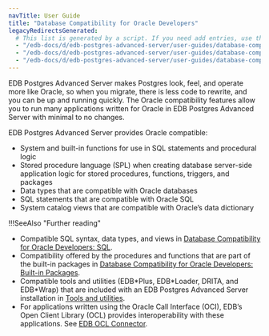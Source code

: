 ```yaml
---
navTitle: User Guide
title: "Database Compatibility for Oracle Developers"
legacyRedirectsGenerated:
  # This list is generated by a script. If you need add entries, use the `legacyRedirects` key.
  - "/edb-docs/d/edb-postgres-advanced-server/user-guides/database-compatibility-for-oracle-developers-guide/9.6/toc.html"
  - "/edb-docs/d/edb-postgres-advanced-server/user-guides/database-compatibility-for-oracle-developers-guide/9.6/Database_Compatibility_for_Oracle_Developers_Guide_v9.6.1.001.html"
  - "/edb-docs/d/edb-postgres-advanced-server/user-guides/database-compatibility-for-oracle-developers-guide/9.5/toc.html"
---
```


<div id="introduction" class="registered_link"></div>

EDB Postgres Advanced Server makes Postgres look, feel, and operate more like Oracle, so when you migrate, there is less code to rewrite, and you can be up and running quickly. The Oracle compatibility features allow you to run many applications written for Oracle in EDB Postgres Advanced Server with minimal to no changes. 

EDB Postgres Advanced Server provides Oracle compatible:

-   System and built-in functions for use in SQL statements and procedural logic
-   Stored procedure language (SPL) when creating database server-side application logic for stored procedures, functions, triggers, and packages
-   Data types that are compatible with Oracle databases
-   SQL statements that are compatible with Oracle SQL
-   System catalog views that are compatible with Oracle’s data dictionary

!!!SeeAlso "Further reading"
   - Compatible SQL syntax, data types, and views in [Database Compatibility for Oracle Developers: SQL](../epas_compat_sql/).
   - Compatibility offered by the procedures and functions that are part of the built-in packages in [Database Compatibility for Oracle Developers: Built-in Packages](../epas_compat_bip_guide/).
   - Compatible tools and utilities (EDB\*Plus, EDB\*Loader, DRITA, and EDB\*Wrap) that are included with an EDB Postgres Advanced Server installation in [Tools and utilities](../epas_compat_ora_dev_guide/09_tools_and_utilities/).
   - For applications written using the Oracle Call Interface (OCI), EDB’s Open Client Library (OCL) provides interoperability with these applications. See [EDB OCL Connector](/ocl_connector/latest/).

